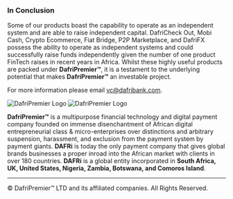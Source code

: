 ### In Conclusion

Some of our products boast the capability to operate as an independent system and are able to raise independent capital. DafriCheck Out, Mobi Cash, Crypto Ecommerce, Fiat Bridge, P2P Marketplace, and DafriFX possess the ability to operate as independent systems and could successfully raise funds independently given the number of one product FinTech raises in recent years in Africa. Whilst these highly useful products are packed under **DafriPremier™**, it is a testament to the underlying potential that makes **DafriPremier™** an investable project. 

For more information please email [vc@dafribank.com](mailto:vc@dafribank.com).

<img src="/logo/dark.svg" class="hidden dark:block" alt="DafriPremier Logo" />

<img src="/logo/light.svg" class="block dark:hidden" alt="DafriPremier Logo" />

**DafriPremier™** is a multipurpose financial technology and digital payment company founded on immense disenchantment of African digital entrepreneurial class & micro-enterprises over distinctions and arbitrary suspension, harassment, and exclusion from the payment system by payment giants. **DAFRi** is today the only payment company that gives global brands businesses a proper inroad into the African market with clients in over 180 countries. **DAFRi** is a global entity incorporated in **South Africa, UK, United States, Nigeria, Zambia, Botswana, and Comoros Island**.

---

&copy; DafriPremier™ LTD and its affiliated companies. All Rights Reserved.
